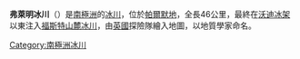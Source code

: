 {{coord|69|25|S|66|40|W|source:GNIS|display=title}}

'''弗萊明冰川'''（{{lang-en|Fleming Glacier}}）是[[南極洲|南極洲]]的[[冰川|冰川]]，位於[[帕爾默地|帕爾默地]]，全長46公里，最終在[[沃迪冰架|沃迪冰架]]以東注入[[福斯特山麓冰川|福斯特山麓冰川]]，由[[英國|英國]]探險隊繪入地圖，以地質學家命名。

{{Antarctica-geo-stub}}
[[Category:南極洲冰川|Category:南極洲冰川]]